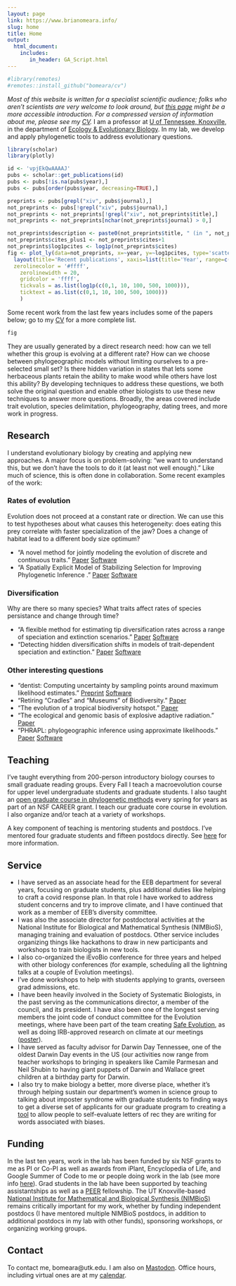 ```yaml
---
layout: page
link: https://www.brianomeara.info/
slug: home
title: Home
output:
  html_document:
    includes:
       in_header: GA_Script.html
---
```


```r
#library(remotes)
#remotes::install_github("bomeara/cv")

```

_Most of this website is written for a specialist scientific audience; folks who aren't scientists are very welcome to look around, but [this page](general.qmd) might be a more accessible introduction. For a compressed version of information about me, please see my [CV](cv.qmd)._
I am a professor at [U of Tennessee, Knoxville](https://www.utk.edu/), in the department of [Ecology & Evolutionary Biology](https://eeb.bio.utk.edu/). In my lab, we develop and apply phylogenetic tools to address evolutionary questions.

```r
library(scholar)
library(plotly)

id <- 'vpjEkQwAAAAJ'
pubs <- scholar::get_publications(id)
pubs <- pubs[!is.na(pubs$year),]
pubs <- pubs[order(pubs$year, decreasing=TRUE),]

preprints <- pubs[grepl("xiv", pubs$journal),]
not_preprints <- pubs[!grepl("xiv", pubs$journal),]
not_preprints <- not_preprints[!grepl("xiv", not_preprints$title),]
not_preprints <- not_preprints[nchar(not_preprints$journal) > 0,]

not_preprints$description <- paste0(not_preprints$title, " (in ", not_preprints$journal, ")")
not_preprints$cites_plus1 <- not_preprints$cites+1
not_preprints$log1pcites <- log1p(not_preprints$cites)
fig <- plot_ly(data=not_preprints, x=~year, y=~log1pcites, type='scatter', mode='markers', text=~description, hoverinfo='text') %>% config(displayModeBar = FALSE) %>% 
  layout(title='Recent publications', xaxis=list(title='Year', range=c(2012,1+as.integer(format(Sys.Date(), "%Y")))), yaxis=list(title='Citations', 
  zerolinecolor = '#ffff',
	zerolinewidth = 20,
    gridcolor = 'ffff',
	tickvals = as.list(log1p(c(0,1, 10, 100, 500, 1000))),
	ticktext = as.list(c(0,1, 10, 100, 500, 1000)))
	)
```

Some recent work from the last few years includes some of the papers below; go to my [CV](cv.qmd) for a more complete list. 


```r
fig
```

They are usually generated by a direct research need: how can we tell whether this group is evolving at a different rate? How can we choose between phylogeographic models without limiting ourselves to a pre-selected small set? Is there hidden variation in states that lets some herbaceous plants retain the ability to make wood while others have lost this ability? By developing techniques to address these questions, we both solve the original question and enable other biologists to use these new techniques to answer more questions. Broadly, the areas covered include trait evolution, species delimitation, phylogeography, dating trees, and more work in progress.


## Research


I understand evolutionary biology by creating and applying new approaches. A major focus is on problem-solving: "we want to understand this, but we don't have the tools to do it (at least not well enough)." Like much of science, this is often done in collaboration. Some recent examples of the work:

### Rates of evolution

Evolution does not proceed at a constant rate or direction. We can use this to test hypotheses about what causes this heterogeneity: does eating this prey correlate with faster specialization of the jaw? Does a change of habitat lead to a different body size optimum? 

* "A novel method for jointly modeling the evolution of discrete and continuous traits." [Paper](https://doi.org/10.1093/evolut/qpad002) [Software](http://thej022214.github.io/OUwie/)
* "A Spatially Explicit Model of Stabilizing Selection for Improving Phylogenetic Inference ." [Paper](https://doi.org/10.1093/molbev/msaa318) [Software](https://github.com/bomeara/selac)


### Diversification

Why are there so many species? What traits affect rates of species persistance and change through time? 

* "A flexible method for estimating tip diversification rates across a range of speciation and extinction scenarios." [Paper](https://doi.org/10.1111/evo.14517) [Software](https://speciationextinction.info/)
* "Detecting hidden diversification shifts in models of trait-dependent speciation and extinction." [Paper](https://doi.org/10.1093/sysbio/syw022) [Software](https://speciationextinction.info/)

### Other interesting questions

* "dentist: Computing uncertainty by sampling points around maximum likelihood estimates." [Preprint](https://doi.org/10.1101/2023.01.10.523430) [Software](https://bomeara.github.io/dentist/)
* "Retiring “Cradles” and “Museums” of Biodiversity." [Paper](https://doi.org/10.1086/717412)
* "The evolution of a tropical biodiversity hotspot." [Paper](https://doi.org/10.1126/science.aaz6970)
* "The ecological and genomic basis of explosive adaptive radiation." [Paper](https://doi.org/10.1038/s41586-020-2652-7)
* "PHRAPL: phylogeographic inference using approximate likelihoods." [Paper](https://doi.org/10.1093/sysbio/syx001) [Software](http://www.phrapl.org/)

## Teaching

I've taught everything from 200-person introductory biology courses to small graduate reading groups. Every Fall I teach a macroevolution course for upper level undergraduate students and graduate students. I also taught an [open graduate course in phylogenetic methods](https://phylometh.info) every spring for years as part of an NSF CAREER grant. I teach our graduate core course in evolution. I also organize and/or teach at a variety of workshops.

A key component of teaching is mentoring students and postdocs. I've mentored four graduate students and fifteen postdocs directly. See [here](people.qmd) for more information.


## Service


* I have served as an associate head for the EEB department for several years, focusing on graduate students, plus additional duties like helping to craft a covid response plan. In that role I have worked to address student concerns and try to improve climate, and I have continued that work as a member of EEB's diversity committee. 
* I was also the associate director for postdoctoral activities at the National Institute for Biological and Mathematical Synthesis (NIMBioS), managing training and evaluation of postdocs. Other service includes organizing things like hackathons to draw in new participants and workshops to train biologists in new tools. 
* I also co-organized the iEvoBio conference for three years and helped with other biology conferences (for example, scheduling all the lightning talks at a couple of Evolution meetings). 
* I've done workshops to help with students applying to grants, overseen grad admissions, etc. 
* I have been heavily involved in the Society of Systematic Biologists, in the past serving as the communications director, a member of the council, and its president. I have also been one of the longest serving members the joint code of conduct committee for the Evolution meetings, where have been part of the team creating [Safe Evolution](https://www.evolutionmeetings.org/safe-evolution.html), as well as doing IRB-approved research on climate at our meetings ([poster](https://figshare.com/articles/poster/Unwelcome_behaviors_at_the_Evolution_meetings_Survey_results/8311595)). 
* I have served as faculty advisor for Darwin Day Tennessee, one of the oldest Darwin Day events in the US (our activities now range from teacher workshops to bringing in speakers like Camile Parmesan and Neil Shubin to having giant puppets of Darwin and Wallace greet children at a birthday party for Darwin. 
* I also try to make biology a better, more diverse place, whether it's through helping sustain our department's women in science group to talking about imposter syndrome with graduate students to finding ways to get a diverse set of applicants for our graduate program to creating a [tool](better-letter.qmd) to allow people to self-evaluate letters of rec they are writing for words associated with biases.


## Funding

In the last ten years, work in the lab has been funded by six NSF grants to me as PI or Co-PI as well as awards from iPlant, Encyclopedia of Life, and Google Summer of Code to me or people doing work in the lab (see more info [here](funding.qmd)). Grad students in the lab have been supported by teaching assistantships as well as a [PEER](https://web.utk.edu/~peer/) fellowship. The UT Knoxville-based [National Institute for Mathematical and Biological Synthesis (NIMBioS)](https://www.nimbios.org/) remains critically important for my work, whether by funding independent postdocs (I have mentored multiple NIMBioS postdocs, in addition to additional postdocs in my lab with other funds), sponsoring workshops, or organizing working groups.

## Contact

To contact me, bomeara@utk.edu. I am also on <a rel="me" href="https://mastodon.social/@omearabrian">Mastodon</a>. Office hours, including virtual ones are at my [calendar](calendar.qmd).